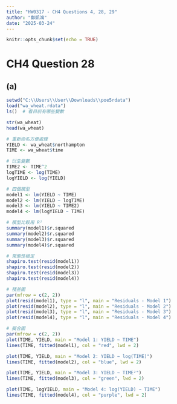 ```yaml
---
title: "HW0317 - CH4 Questions 4, 28, 29"
author: "鄭凱鴻"
date: "2025-03-24"
---
```


```r
knitr::opts_chunk$set(echo = TRUE)
```

# **CH4 Question 28**

## **(a) **

```r
setwd("C:\\Users\\User\\Downloads\\poe5rdata")
load("wa_wheat.rdata")
ls()  # 看目前有哪些變數

str(wa_wheat)
head(wa_wheat)

# 重新命名方便處理
YIELD <- wa_wheat$northampton
TIME <- wa_wheat$time

# 衍生變數
TIME2 <- TIME^2
logTIME <- log(TIME)
logYIELD <- log(YIELD)

# 四個模型
model1 <- lm(YIELD ~ TIME)
model2 <- lm(YIELD ~ logTIME)
model3 <- lm(YIELD ~ TIME2)
model4 <- lm(logYIELD ~ TIME)

# 模型比較用 R²
summary(model1)$r.squared
summary(model2)$r.squared
summary(model3)$r.squared
summary(model4)$r.squared

# 常態性檢定
shapiro.test(resid(model1))
shapiro.test(resid(model2))
shapiro.test(resid(model3))
shapiro.test(resid(model4))

# 殘差圖
par(mfrow = c(2, 2))
plot(resid(model1), type = "l", main = "Residuals - Model 1")
plot(resid(model2), type = "l", main = "Residuals - Model 2")
plot(resid(model3), type = "l", main = "Residuals - Model 3")
plot(resid(model4), type = "l", main = "Residuals - Model 4")

# 擬合圖
par(mfrow = c(2, 2))
plot(TIME, YIELD, main = "Model 1: YIELD ~ TIME")
lines(TIME, fitted(model1), col = "red", lwd = 2)

plot(TIME, YIELD, main = "Model 2: YIELD ~ log(TIME)")
lines(TIME, fitted(model2), col = "blue", lwd = 2)

plot(TIME, YIELD, main = "Model 3: YIELD ~ TIME²")
lines(TIME, fitted(model3), col = "green", lwd = 2)

plot(TIME, logYIELD, main = "Model 4: log(YIELD) ~ TIME")
lines(TIME, fitted(model4), col = "purple", lwd = 2)
```
